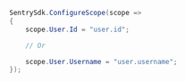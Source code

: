 ```csharp
SentrySdk.ConfigureScope(scope =>
{
    scope.User.Id = "user.id";

    // Or

    scope.User.Username = "user.username";
});

```
